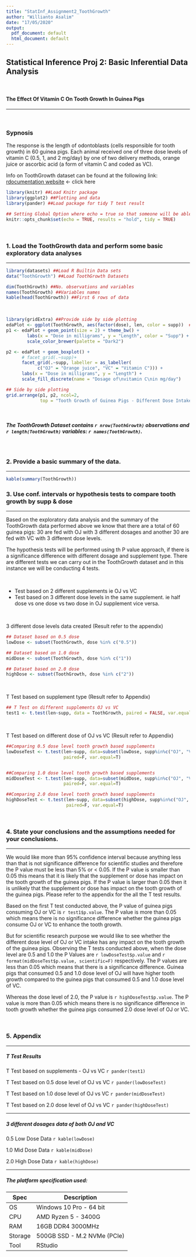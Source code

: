 ```yaml
---
title: "StatInf_Assignment2_ToothGrowth"
author: "Willianto Asalim"
date: "17/05/2020"
output:
  pdf_document: default
  html_document: default
---
```



##  Statistical Inference Proj 2: Basic Inferential Data Analysis

<br />


#### The Effect Of Vitamin C On Tooth Growth In Guinea Pigs
***

<br />


### Sypnosis

The response is the length of odontoblasts (cells responsible for tooth growth) in 60 guinea pigs. Each animal received one of three dose levels of vitamin C (0.5, 1, and 2 mg/day) by one of two delivery methods, orange juice or ascorbic acid (a form of vitamin C and coded as VC).

Info on ToothGrowth dataset can be found at the following link: [rdocumentation website](https://www.rdocumentation.org/packages/datasets/versions/3.6.2/topics/ToothGrowth) <- click here

```r
library(knitr) ##Load Knitr package
library(ggplot2) ##Plotting and data
library(pander) ##Load package for tidy T test result
```

```r
## Setting Global Option where echo = true so that someone will be able to read the code and results.
knitr::opts_chunk$set(echo = TRUE, results = "hold", tidy = TRUE)
```

<br />

### 1. Load the ToothGrowth data and perform some basic exploratory data analyses
***

```r
library(datasets) ##Load R Builtin Data sets
data("ToothGrowth") ##Load ToothGrowth Datasets
```

```r
dim(ToothGrowth) ##No. observations and variables
names(ToothGrowth) ##Variables names
kable(head(ToothGrowth)) ##First 6 rows of data
```

<br />

```r
library(gridExtra) ##Provide side by side plotting
edaPlot <- ggplot(ToothGrowth, aes(factor(dose), len, color = supp))  ##ggplot basic info
p1 <- edaPlot + geom_point(size = 2) + theme_bw() + 
        labs(x = "Dose in milligrams", y = "Length", color = "Supp") +
        scale_color_brewer(palette = "Dark2")

p2 <- edaPlot + geom_boxplot() +
      # facet_grid(.~supp)+
      facet_grid(.~supp, labeller = as_labeller(
            c("OJ" = "Orange juice", "VC" = "Vitamin C"))) +
      labs(x = "Dose in milligrams", y = "Length") +
      scale_fill_discrete(name = "Dosage of\nvitamin C\nin mg/day")

## Side by side plotting
grid.arrange(p1, p2, ncol=2, 
             top = "Tooth Growth of Guinea Pigs - Different Dose Intake of OJ and VC")

```

<br />

##### The ToothGrowth Dataset contains `r nrow(ToothGrowth)` observations and `r length(ToothGrowth)` variables: `r names(ToothGrowth)`.

<br />

### 2. Provide a basic summary of the data.
***
```r
kable(summary(ToothGrowth))
```

### 3. Use conf. intervals or hypothesis tests to compare tooth growth by supp & dose
***
Based on the exploratory data analysis and the summary of the ToothGrowth data performed above we know that there are a total of 60 guinea pigs: 30 are fed with OJ with 3 different dosages and another 30 are fed with VC with 3 different dose levels.

The hypothesis tests will be performed using th P value approach, if there is a significance difference with different dosage and supplement type. There are different tests we can carry out in the ToothGrowth dataset and in this instance we will be conducting 4 tests.

<br />

- Test based on 2 different supplements ie OJ vs VC  
- Test based on 3 different dose levels in the same supplement. ie half dose vs one dose vs two dose in OJ supplement vice versa.

<br />

3 different dose levels data created (Result refer to the appendix)
```r
## Dataset based on 0.5 dose
lowDose <- subset(ToothGrowth, dose %in% c("0.5"))

## Dataset based on 1.0 dose
midDose <- subset(ToothGrowth, dose %in% c("1"))

## Dataset based on 2.0 dose
highDose <- subset(ToothGrowth, dose %in% c("2"))
```

<br />

T Test based on supplement type (Result refer to Appendix)
```r
## T Test on different supplements OJ vs VC
test1 <- t.test(len~supp, data = ToothGrowth, paired = FALSE, var.equal = TRUE)
```



<br />

T Test based on different dose of OJ vs VC (Result refer to Appendix)
```r
##Comparing 0.5 dose level tooth growth based supplements 
lowDoseTest <- t.test(len~supp, data=subset(lowDose, supp%in%c("OJ", "VC")), 
                      paired=F, var.equal=T) 


##Comparing 1.0 dose level tooth growth based supplements
midDoseTest <- t.test(len~supp, data=subset(midDose, supp%in%c("OJ", "VC")), 
                      paired=F, var.equal=T)

##Comparing 2.0 dose level tooth growth based supplements
highDoseTest <- t.test(len~supp, data=subset(highDose, supp%in%c("OJ", "VC")), 
                       paired=F, var.equal=T)
```

<br />

### 4. State your conclusions and the assumptions needed for your conclusions.
***
We would like more than 95% confidence interval because anything less than that is not significance difference for scientific studies and therefore the P value must be less than 5% or < 0.05. If the P value is smaller than 0.05 this means that it is likely that the supplement or dose has impact on the tooth growth of the guinea pigs. If the P value is larger than 0.05 then it is unlikely that the supplement or dose has impact on the tooth growth of the guinea pigs. Please refer to the appendix for the all the T test results.

Based on the first T test conducted above, the P value of guinea pigs consuming OJ or VC is `r test1$p.value`. The P value is more than 0.05 which means there is no significance difference whether the guinea pigs consume OJ or VC to enhance the tooth growth. 

But for scientific research purpose we would like to see whether the different dose level of OJ or VC intake has any impact on the tooth growth of the guinea pigs. Observing the T tests conducted above, when the dose level are 0.5 and 1.0 the P Values are `r lowDoseTest$p.value` and `r format(midDoseTest$p.value, scientific=F)` respectively. The P values are less than 0.05 which means that there is a significance difference. Guinea pigs that consumed 0.5 and 1.0 dose level of OJ will have higher tooth growth compared to the guinea pigs that consumed 0.5 and 1.0 dose level of VC.

Whereas the dose level of 2.0, the P value is `r highDoseTest$p.value`. The P value is more than 0.05 which means there is no significance difference in tooth growth whether the guinea pigs consumed 2.0 dose level of OJ or VC.


<br />

### 5. Appendix
***

##### T Test Results
T Test based on supplements - OJ vs VC
`r pander(test1)`

T Test based on 0.5 dose level of OJ vs VC
`r pander(lowDoseTest)`

T Test based on 1.0 dose level of OJ vs VC
`r pander(midDoseTest)`

T Test based on 2.0 dose level of OJ vs VC
`r pander(highDoseTest)`

***
##### 3 different dosages data of both OJ and VC

0.5 Low Dose Data
`r kable(lowDose)`

1.0 Mid Dose Data
`r kable(midDose)`

2.0 High Dose Data
`r kable(highDose)`

***

##### The platform specification used:
Spec    | Description
------- | -----------------------
OS      | Windows 10 Pro - 64 bit
CPU     | AMD Ryzen 5 - 3400G
RAM     | 16GB DDR4 3000MHz
Storage | 500GB SSD - M.2 NVMe (PCIe) 
Tool    | RStudio


